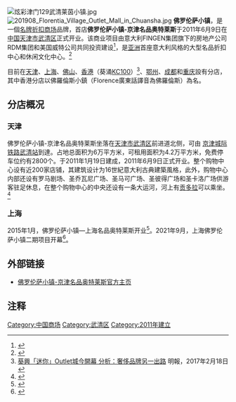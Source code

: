 {{about|一处名品折扣购物中心|城市|佛罗伦萨}}
{{refimprove|time=2019-08-23T11:02:43+00:00}}
[[File:炫彩津门129武清莱茵小镇.jpg|right]]
[[File:201908_Florentia_Village_Outlet_Mall_in_Chuansha.jpg|thumb]]
'''佛罗伦萨小镇'''，是一個[[名牌折扣商场|名牌折扣商场]]品牌，首店'''佛罗伦萨小镇-京津名品奥特莱斯'''于2011年6月9日在[[中国|中国]][[天津市|天津市]][[武清区|武清区]]正式开业。该商业项目由意大利FINGEN集团旗下的房地产公司RDM集团和美国威特公司共同投资建设<ref>{{Cite web |url=http://www.florentiavillage.com/?action-viewnews-itemid-3 |title=投资人信息 |accessdate=2012-08-17 |archive-date=2020-11-27 |archive-url=https://web.archive.org/web/20201127115103/http://www.florentiavillage.com/?action-viewnews-itemid-3 |dead-url=no }}</ref>，是[[亚洲|亚洲]]首座意大利风格的大型名品折扣中心和休闲文化中心。<ref>{{Cite web |url=http://news.enorth.com.cn/system/2011/01/19/005576749.shtml |title=“佛罗伦萨小镇”5月开街 200顶级品牌汇聚一镇 |accessdate=2011-06-10 |archive-date=2020-11-27 |archive-url=https://web.archive.org/web/20201127143603/http://news.enorth.com.cn/system/2011/01/19/005576749.shtml |dead-url=no }}</ref>

目前在[[天津|天津]]、[[上海|上海]]、[[佛山|佛山]]、[[香港|香港]]（葵涌[[KC100|KC100]]）<ref>[https://news.mingpao.com/pns/dailynews/web_tc/article/20170218/s00004/1487354281804 葵興「迷你」Outlet城今開幕 分析：奢侈品牌另一出路] {{Wayback|url=https://news.mingpao.com/pns/dailynews/web_tc/article/20170218/s00004/1487354281804 |date=20170517073749 }} 明報，2017年2月18日</ref>、[[鄂州|鄂州]]、[[成都|成都]]和[[重庆|重庆]]設有分店，其中香港分店以佛羅倫斯小鎮（Florence廣東話譯音為佛羅倫斯）為名。

== 分店概况 ==
===天津===
佛罗伦萨小镇-京津名品奥特莱斯坐落在[[天津市|天津市]][[武清区|武清区]]前进道北侧，可由 [[京津城际铁路|京津城际铁路]][[武清站|武清站]]到達。占地总面积为6万平方米，可租用面积为4.2万平方米，免费停车位约有2800个。于2011年1月19日建成，2011年6月9日正式开业。整个购物中心设有近200家店铺，其建筑设计为16世紀意大利古典建築風格，此外，购物中心内部还设有罗马剧场、圣乔瓦尼广场、圣马可广场、圣彼得广场和圣卡洛广场供游客驻足休息，在整个购物中心的中央还设有一条大运河，河上有[[贡多拉|贡多拉]]可以乘坐。<ref>{{Cite web |url=http://www.florentiavillage.com/?action-viewnews-itemid-62 |title=佛罗伦萨小镇 |accessdate=2012-08-17 |archive-date=2020-11-27 |archive-url=https://web.archive.org/web/20201127185328/http://www.florentiavillage.com/?action-viewnews-itemid-62 |dead-url=no }}</ref>

===上海===
2015年1月，佛罗伦萨小镇—上海名品奥特莱斯开业<ref>{{cite news |title=小镇介绍 |url=https://www.fvshop.com/outlet/sh |accessdate=2021-09-06 |archive-date=2021-09-06 |archive-url=https://web.archive.org/web/20210906012311/https://www.fvshop.com/outlet/sh }}</ref>。2021年9月，上海佛罗伦萨小镇二期项目开幕<ref>{{cite news |title=上海佛罗伦萨小镇二期开业，引进华东首家“奇幻丛林”家庭游乐中心 |url=http://news.winshang.com/html/068/9852.html |accessdate=2021-09-06 |archive-date=2021-09-06 |archive-url=https://web.archive.org/web/20210906005323/http://news.winshang.com/html/068/9852.html }}</ref>。

== 外部链接 ==
* [http://www.florentiavillage.com/ 佛罗伦萨小镇-京津名品奥特莱斯官方主页]{{Webarchive|url=https://archive.is/20130425232234/http://www.florentiavillage.com/ |date=2013-04-25 }}

== 注释 ==
{{reflist}}

[[Category:中国商场|Category:中国商场]]
[[Category:武清区|Category:武清区]]
[[Category:2011年建立|Category:2011年建立]]